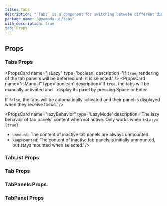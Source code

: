 ```yaml
---
title: Tabs
description: "`Tabs` is a component for switching between different display areas."
package_name: "@yamada-ui/tabs"
with_description: true
tab: Props
---
```


## Props

### Tabs Props

<PropsCard name="align"
type='"center" | "start" | "end"'
description='The alignment of the tabs.' />
<PropsCard name="colorScheme"
type='"whiteAlpha" | "blackAlpha" | "gray" | "zinc" | "neutral" | "stone" | "red" | "rose" | "pink" | "orange" | "amber" | "yellow" | "lime" | "green" | "emerald" | "teal" | "cyan" | "sky" | "blue" | "indigo" | "violet" | "purple" | "fuchsia"'
description='The visual color appearance of the component.' />
<PropsCard name="defaultIndex"
type='number'
description='The index of the selected tab.' />
<PropsCard name="index"
type='number'
description='The index of the selected tab.' />
<PropsCard name="isFitted"
type='boolean'
description='If `true`, tabs will stretch to width of the tablist.' />
<PropsCard name="isLazy"
type='boolean'
description='If `true`, rendering of the tab panel's will be deferred until it is selected.' />
<PropsCard name="isManual"
type='boolean'
description='If `true`, the tabs will be manually activated and　display its panel by pressing Space or Enter.

If `false`, the tabs will be automatically activated and their panel is displayed when they receive focus.' />

<PropsCard name="lazyBehavior"
type='LazyMode'
description='The lazy behavior of tab panels' content when not active. Only works when `isLazy={true}`.

- `unmount`: The content of inactive tab panels are always unmounted.
- `keepMounted`: The content of inactive tab panels is initially unmounted, but stays mounted when selected.' />
  <PropsCard
    name="onChange"
    type="(index: number) => void"
    description="The callback invoked when the index changes."
  />
  <PropsCard
    name="orientation"
    type='"horizontal" | "vertical"'
    description="The orientation of the tab list."
  />
  <PropsCard
    name="size"
    type='"sm" | "md" | "lg"'
    description="The size of the Tabs."
  />
  <PropsCard
    name="tabListProps"
    type="TabListProps"
    description="Props for tab list component."
  />
  <PropsCard
    name="tabPanelsProps"
    type="TabPanelsProps"
    description="Props for tab panels components."
  />
  <PropsCard
    name="variant"
    type='"line" | "sticky" | "sticky-subtle" | "sticky-solid" | "rounded" | "rounded-subtle" | "rounded-solid" | "unstyled"'
    description="The variant of the Tabs."
  />

### TabList Props

### Tab Props

<PropsCard
  name="clickOnEnter"
  type="boolean"
  description="Whether or not trigger click on pressing `Enter`."
/>
<PropsCard
  name="clickOnSpace"
  type="boolean"
  description="Whether or not trigger click on pressing `Space`."
/>
<PropsCard
  name="isDisabled"
  type="boolean"
  description="If `true`, the element will be disabled. It will set the `disabled` HTML attribute."
/>
<PropsCard
  name="isFocusable"
  type="boolean"
  description="If `true` and isDisabled, the element will have only `aria-disabled` set to `true`."
/>

### TabPanels Props

### TabPanel Props
